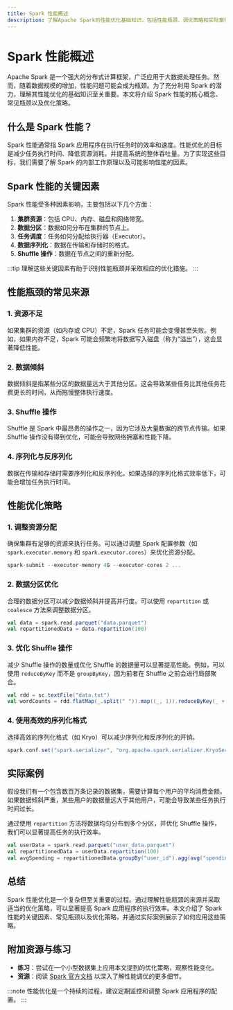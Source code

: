 ```yaml
---
title: Spark 性能概述
description: 了解Apache Spark的性能优化基础知识，包括性能瓶颈、调优策略和实际案例。
---
```


# Spark 性能概述

Apache Spark 是一个强大的分布式计算框架，广泛应用于大数据处理任务。然而，随着数据规模的增加，性能问题可能会成为瓶颈。为了充分利用 Spark 的潜力，理解其性能优化的基础知识至关重要。本文将介绍 Spark 性能的核心概念、常见瓶颈以及优化策略。

## 什么是 Spark 性能？

Spark 性能通常指 Spark 应用程序在执行任务时的效率和速度。性能优化的目标是减少任务执行时间、降低资源消耗，并提高系统的整体吞吐量。为了实现这些目标，我们需要了解 Spark 的内部工作原理以及可能影响性能的因素。

## Spark 性能的关键因素

Spark 性能受多种因素影响，主要包括以下几个方面：

1. **集群资源**：包括 CPU、内存、磁盘和网络带宽。
2. **数据分区**：数据如何分布在集群的节点上。
3. **任务调度**：任务如何分配给执行器（Executor）。
4. **数据序列化**：数据在传输和存储时的格式。
5. **Shuffle 操作**：数据在节点之间的重新分配。

:::tip
理解这些关键因素有助于识别性能瓶颈并采取相应的优化措施。
:::

## 性能瓶颈的常见来源

### 1. 资源不足

如果集群的资源（如内存或 CPU）不足，Spark 任务可能会变慢甚至失败。例如，如果内存不足，Spark 可能会频繁地将数据写入磁盘（称为“溢出”），这会显著降低性能。

### 2. 数据倾斜

数据倾斜是指某些分区的数据量远大于其他分区。这会导致某些任务比其他任务花费更长的时间，从而拖慢整体执行速度。

### 3. Shuffle 操作

Shuffle 是 Spark 中最昂贵的操作之一，因为它涉及大量数据的跨节点传输。如果 Shuffle 操作没有得到优化，可能会导致网络拥塞和性能下降。

### 4. 序列化与反序列化

数据在传输和存储时需要序列化和反序列化。如果选择的序列化格式效率低下，可能会增加任务执行时间。

## 性能优化策略

### 1. 调整资源分配

确保集群有足够的资源来执行任务。可以通过调整 Spark 配置参数（如 `spark.executor.memory` 和 `spark.executor.cores`）来优化资源分配。

```scala
spark-submit --executor-memory 4G --executor-cores 2 ...
```

### 2. 数据分区优化

合理的数据分区可以减少数据倾斜并提高并行度。可以使用 `repartition` 或 `coalesce` 方法来调整数据分区。

```scala
val data = spark.read.parquet("data.parquet")
val repartitionedData = data.repartition(100)
```

### 3. 优化 Shuffle 操作

减少 Shuffle 操作的数量或优化 Shuffle 的数据量可以显著提高性能。例如，可以使用 `reduceByKey` 而不是 `groupByKey`，因为前者在 Shuffle 之前会进行局部聚合。

```scala
val rdd = sc.textFile("data.txt")
val wordCounts = rdd.flatMap(_.split(" ")).map((_, 1)).reduceByKey(_ + _)
```

### 4. 使用高效的序列化格式

选择高效的序列化格式（如 Kryo）可以减少序列化和反序列化的开销。

```scala
spark.conf.set("spark.serializer", "org.apache.spark.serializer.KryoSerializer")
```

## 实际案例

假设我们有一个包含数百万条记录的数据集，需要计算每个用户的平均消费金额。如果数据倾斜严重，某些用户的数据量远大于其他用户，可能会导致某些任务执行时间过长。

通过使用 `repartition` 方法将数据均匀分布到多个分区，并优化 Shuffle 操作，我们可以显著提高任务的执行效率。

```scala
val userData = spark.read.parquet("user_data.parquet")
val repartitionedData = userData.repartition(100)
val avgSpending = repartitionedData.groupBy("user_id").agg(avg("spending"))
```

## 总结

Spark 性能优化是一个复杂但至关重要的过程。通过理解性能瓶颈的来源并采取适当的优化策略，可以显著提高 Spark 应用程序的执行效率。本文介绍了 Spark 性能的关键因素、常见瓶颈以及优化策略，并通过实际案例展示了如何应用这些策略。

## 附加资源与练习

- **练习**：尝试在一个小型数据集上应用本文提到的优化策略，观察性能变化。
- **资源**：阅读 [Spark 官方文档](https://spark.apache.org/docs/latest/) 以深入了解性能调优的更多细节。

:::note
性能优化是一个持续的过程，建议定期监控和调整 Spark 应用程序的配置。
:::